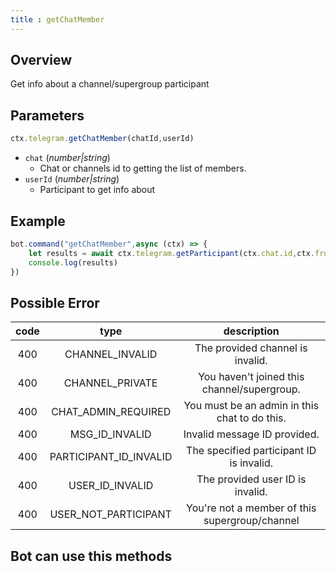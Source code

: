 ```yaml
--- 
title : getChatMember 
--- 
```

## Overview 
Get info about a channel/supergroup participant

## Parameters
```ts 
ctx.telegram.getChatMember(chatId,userId)
```

- `chat` (_number|string_) 
    - Chat or channels id to getting the list of members. 
- `userId` (_number|string_) 
    - Participant to get info about

## Example 
```ts headlight=2
bot.command("getChatMember",async (ctx) => {
    let results = await ctx.telegram.getParticipant(ctx.chat.id,ctx.from.id) // getChatMember and getParticipant.is same methods.
    console.log(results)
})
```
## Possible Error 
| code | type | description | 
| :---: | :---: | :------:| 
| 400 | CHANNEL_INVALID | The provided channel is invalid. | 
| 400 | CHANNEL_PRIVATE | You haven't joined this channel/supergroup. | 
| 400 | CHAT_ADMIN_REQUIRED | You must be an admin in this chat to do this. | 
| 400 | MSG_ID_INVALID | Invalid message ID provided. | 
| 400 | PARTICIPANT_ID_INVALID | The specified participant ID is invalid. | 
| 400 | USER_ID_INVALID | The provided user ID is invalid. | 
| 400 | USER_NOT_PARTICIPANT | You're not a member of this supergroup/channel |   

## Bot can use this methods